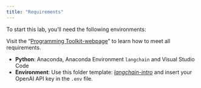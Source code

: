```yaml
---
title: "Requirements"
---
```


To start this lab, you'll need the following environments:

:::{.callout-important}
Visit the "[Programming Toolkit-webpage](https://kirenz.github.io/lab-toolkit/)" to learn how to meet all requirements.
:::

- **Python**: Anaconda, Anaconda Environment `langchain` and Visual Studio Code
- **Environment**: Use this folder template: [*langchain-intro*](/langchain-intro.zip) and insert your OpenAI API key in the `.env` file.  